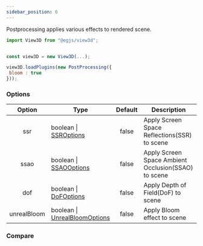 ```yaml
---
sidebar_position: 6
---
```



Postprocessing applies various effects to rendered scene.
```js
import View3D from "@egjs/view3d";


const view3D = new View3D(...);

view3D.loadPlugins(new PostProcessing({
 bloom : true
}));
```

### Options
|Option|Type|Default|Description|
|:---:|---|:---:|---|
|ssr|boolean \| [SSROptions](/docs/api/SSROptions)|false|Apply Screen Space Reflections(SSR) to scene|
|ssao|boolean \| [SSAOOptions](/docs/api/SSAOOptions)|false|Apply Screen Space Ambient Occlusion(SSAO) to scene|
|dof|boolean \| [DoFOptions](/docs/api/DoFOptions)|false|Apply Depth of Field(DoF) to scene|
|unrealBloom|boolean \| [UnrealBloomOptions](/docs/api/UnrealBloomOptions)|false|Apply Bloom effect to scene|

### Compare
<CustomPostProcessing />


